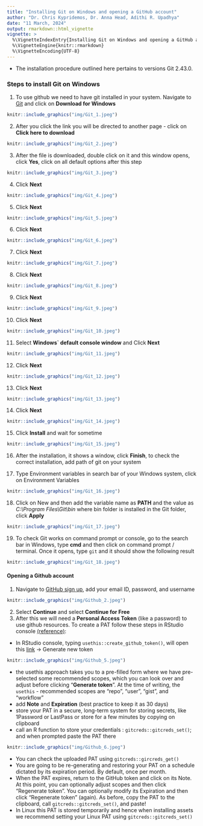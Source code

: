 ```yaml
---
title: "Installing Git on Windows and opening a GitHub account"
author: "Dr. Chris Kypridemos, Dr. Anna Head, Adithi R. Upadhya"
date: "11 March, 2024"
output: rmarkdown::html_vignette
vignette: >
  %\VignetteIndexEntry{Installing Git on Windows and opening a GitHub account}
  %\VignetteEngine{knitr::rmarkdown}
  %\VignetteEncoding{UTF-8}
---
```


- The installation procedure outlined here pertains to versions Git 2.43.0. 


### Steps to install Git on Windows

1. To use github we need to have git installed in your system. Navigate to [Git](https://git-scm.com/downloads) and click on **Download for Windows**

```r
knitr::include_graphics("img/Git_1.jpeg")
```

2. After you click the link you will be directed to another page - click on **Click here to download**

```r
knitr::include_graphics("img/Git_2.jpeg")
```

3. After the file is downloaded, double click on it and this window opens, click **Yes**, click on all default options after this step

```r
knitr::include_graphics("img/Git_3.jpeg")
```

4. Click **Next** 

```r
knitr::include_graphics("img/Git_4.jpeg")
```

5. Click **Next** 

```r
knitr::include_graphics("img/Git_5.jpeg")
```

6. Click **Next**

```r
knitr::include_graphics("img/Git_6.jpeg")
```

7. Click **Next** 

```r
knitr::include_graphics("img/Git_7.jpeg")
```

8. Click **Next** 

```r
knitr::include_graphics("img/Git_8.jpeg")
```

9. Click **Next**

```r
knitr::include_graphics("img/Git_9.jpeg")
```

10. Click **Next**

```r
knitr::include_graphics("img/Git_10.jpeg")
```

11. Select **Windows` default console window** and Click **Next**

```r
knitr::include_graphics("img/Git_11.jpeg")
```

12. Click **Next**

```r
knitr::include_graphics("img/Git_12.jpeg")
```

13. Click **Next**

```r
knitr::include_graphics("img/Git_13.jpeg")
```

14. Click **Next**

```r
knitr::include_graphics("img/Git_14.jpeg")
```

15. Click **Install** and wait for sometime

```r
knitr::include_graphics("img/Git_15.jpeg")
```

16. After the installation, it shows a window, click **Finish**, to check the correct installation, add path of git on your system

17. Type Environment variables in search bar of your Windows system, click on Environment Variables

```r
knitr::include_graphics("img/Git_16.jpeg")
```

18. Click on New  and then add the variable name as **PATH** and the value as *C:\\Program Files\\Git\\bin* where bin folder is installed in the Git folder, click **Apply**

```r
knitr::include_graphics("img/Git_17.jpeg")
```

19. To check Git works on command prompt or console, go to the search bar in Windows, type **cmd** and then click on command prompt / terminal. Once it opens, type `git` and it should show the following result

```r
knitr::include_graphics("img/Git_18.jpeg")
```


#### Opening a Github account

1. Navigate to [GitHub sign up](https://github.com/signup), add your email ID, password, and username

```r
knitr::include_graphics("img/Github_2.jpeg")
```

2. Select **Continue** and select **Continue for Free** 
3. After this we will need a **Personal Access Token** (like a password) to use github resources. To create a PAT follow these steps in RStudio console [(reference)](https://happygitwithr.com/https-pat): 
  - In RStudio console, typing `usethis::create_github_token()`, will open this [link](https://github.com/settings/tokens) -> Generate new token
  ```r
  knitr::include_graphics("img/Github_5.jpeg")
  ```

  - the usethis approach takes you to a pre-filled form where we have pre-selected some recommended scopes, which you can look over and adjust before clicking "**Generate token**". At the time of writing, the `usethis` - recommended scopes are "repo", "user", "gist", and "workflow"
  - add **Note** and **Expiration** (best practice to keep it as 30 days)
  - store your PAT in a secure, long-term system for storing secrets, like 1Password or LastPass or store for a few minutes by copying on clipboard
  - call an R function to store your credentials : `gitcreds::gitcreds_set()`; and when prompted paste the PAT there
  ```r
  knitr::include_graphics("img/Github_6.jpeg")
  ```
  - You can check the uploaded PAT using `gitcreds::gircreds_get()`
  - You are going to be re-generating and restoring your PAT on a schedule dictated by its expiration period. By default, once per month.
 - When the PAT expires, return to the GitHub token and click on its Note. At this point, you can optionally adjust scopes and then click "Regenerate token". You can optionally modify its Expiration and then click "Regenerate token" (again). As before, copy the PAT to the clipboard, call `gitcreds::gitcreds_set()`, and paste!
 - In Linux this PAT is stored temporarily and hence when installing assets we recommend setting your Linux PAT using `gitcreds::gitcreds_set()`
